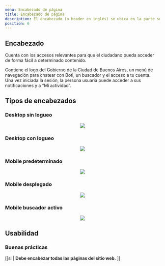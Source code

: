 ```yaml
---
menu: Encabezado de página
title: Encabezado de página
description: El encabezado (o header en inglés) se ubica en la parte superior de la página y es lo primero que visualiza el usuario al acceder al sitio web. Debe ser consistente y mostrarse en todas las páginas del sitio. 
position: 6
---
```


## Encabezado

Cuenta con los accesos relevantes para que el ciudadano pueda acceder de forma fácil a determinado contenido.

Contiene el logo del Gobierno de la Ciudad de Buenos Aires, un menú de navegación para chatear con Boti, un buscador y el acceso a tu cuenta. Una vez iniciada la sesión, la persona usuaria puede acceder a sus notificaciones y a “Mi actividad”.

## Tipos de encabezados

### Desktop sin logueo  

<div align="center" className="mt-5">
  <img src="/componentes/encabezado/encabezado_de_pagina_1.svg" />
</div>

### Desktop con logueo

<div align="center" className="mt-5">
  <img src="/componentes/encabezado/encabezado_de_pagina_2.svg" />
</div>

### Mobile predeterminado  

<div align="center" className="mt-5">
  <img src="/componentes/encabezado/encabezado_de_pagina_3.svg" />
</div>

### Mobile desplegado

<div align="center" className="mt-5">
  <img src="/componentes/encabezado/encabezado_de_pagina_4.svg" />
</div>

### Mobile buscador activo

<div align="center" className="mt-5">
  <img src="/componentes/encabezado/encabezado_de_pagina_5.svg" />
</div>

## Usabilidad

### Buenas prácticas

[[si | **Debe encabezar todas las páginas del sitio web.** ]]
